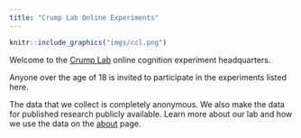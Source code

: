 ```yaml
---
title: "Crump Lab Online Experiments"
---
```


::: column-margin
```r
knitr::include_graphics("imgs/ccl.png")
```
:::


Welcome to the [Crump Lab](https://crumplab.com) online cognition experiment headquarters.

Anyone over the age of 18 is invited to participate in the experiments listed here.

The data that we collect is completely anonymous. We also make the data for published research publicly available. Learn more about our lab and how we use the data on the [about](about.qmd) page.


